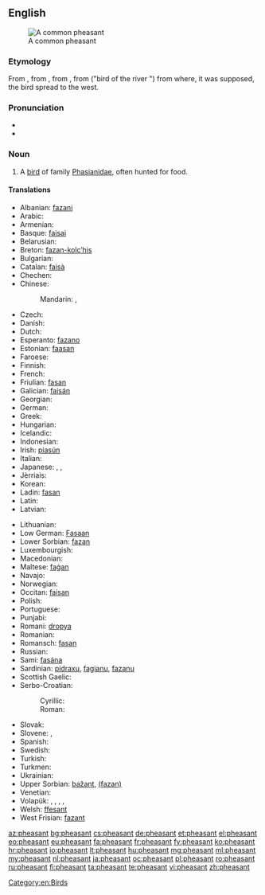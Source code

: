 {{wikipedia}}
==English==
[[Image:Common Pheasant (Hybride).jpg|thumb|A common pheasant]]

===Etymology===
From {{etyl|enm|en}} {{term|fesant|lang=enm}}, from {{etyl|fro|en}} {{term|fesan|lang=fro}}, from {{etyl|la|en}} {{term|phasianus|phāsiānus|lang=la}}, from {{etyl|grc|en}} {{term|φασιανός|lang=grc|sc=Grek|tr=phasianos}} ("bird of the river {{term|Φᾶσις|lang=grc|sc=Grek|tr=Phȃsis}}") from where, it was supposed, the bird spread to the west.

===Pronunciation===
* {{IPA|/ˈfɛzənt/}}
* {{audio|en-us-pheasant.ogg|Audio (US)}}

===Noun===
{{en-noun}}

# A [[bird]] of family [[Phasianidae]], often hunted for food.

====Translations====
{{trans-top|bird of family Phasianidae, often hunted for food}}
* Albanian: [[fazani]]
* Arabic: {{t-|ar|تدرج|m|tr=tadruj|sc=Arab}}
* Armenian: {{t-|hy|փասիան|tr=p'asian}}
* Basque: [[faisai]]
* Belarusian: {{t-|be|фазан|m|tr=fazán}}
* Breton: [[fazan-kolc’his]]
* Bulgarian: {{t+|bg|фазан|m|tr=fazan}}
* Catalan: [[faisà]]
* Chechen: {{tø|ce|аккха нIаьна}}
* Chinese:
*: Mandarin: {{t-|cmn|野雞|sc=Hani}}, {{t-|cmn|野鸡|tr=yějī|sc=Hani}}
* Czech: {{t+|cs|bažant|m}}
* Danish: {{t-|da|fasan}}
* Dutch: {{t+|nl|fazant|m}}
* Esperanto: [[fazano]]
* Estonian: [[faasan]]
* Faroese: {{t-|fo|fasánur}}
* Finnish: {{t+|fi|fasaani}}
* French: {{t+|fr|faisan|m}}
* Friulian: [[fasan]]
* Galician: [[faisán]]
* Georgian: {{t-|ka|ხოხობი|tr=xoxobi|sc=Geor}}
* German: {{t+|de|Fasan|m}}
* Greek: {{t-|el|φασιανόs||tr=phasianós}}
* Hungarian: {{t+|hu|fácán}}
* Icelandic: {{t-|is|fashani}}
* Indonesian: {{t+|id|pegar}}
* Irish: [[piasún]]
* Italian: {{t+|it|fagiano|m}}
* Japanese: {{t-|ja|キジ|tr=kiji|sc=Jpan}}, {{t+|ja|雉|tr=きじ, kiji|sc=Jpan}}, {{t-|ja|雉子|tr=きじ, kiji|sc=Jpan}}
* Jèrriais: {{tø|roa-jer|faîsan|m}}
* Korean: {{t-|ko|꿩|tr=kkwong|sc=Kore}}
* Ladin: [[fasan]]
* Latin: {{t+|la|phasianus|m|alt=phāsiānus}}
* Latvian: {{t-|lv|fazāns|m}}
{{trans-mid}}
* Lithuanian: {{t+|lt|fazanas|m}}
* Low German: [[Fasaan]] {{m}}
* Lower Sorbian: [[fazan]]
* Luxembourgish: {{t-|lb|Fasan|m}}
* Macedonian: {{t-|mk|фазан|m|tr=fázan}}
* Maltese: [[faġan]]
* Navajo: {{tø|nv|zéédzísgaii}}
* Norwegian: {{t-|no|fasan|m}}
* Occitan: [[faisan]]
* Polish: {{t+|pl|bażant}}
* Portuguese: {{t+|pt|faisão|m}}
* Punjabi: {{t-|pa|ਚਕੋਰ|m|tr=cakōr|sc=Guru}}
* Romani: [[dropya]] {{f}}
* Romanian: {{t+|ro|fazan}}
* Romansch: [[fasan]]
* Russian: {{t+|ru|фазан|m|tr=fazán}}
* Sami: [[fasána]]
* Sardinian: [[pidraxu]], [[fagianu]], [[fazanu]]
* Scottish Gaelic: {{t-|gd|easag|f}}
* Serbo-Croatian:
*: Cyrillic: {{t-|sh|фазан|m}}
*: Roman: {{t-|sh|fazan|m}}
* Slovak: {{t-|sk|bažant|m}}
* Slovene: {{t+|sl|fazan|m}}, {{t-|sl|fazanka|f}}
* Spanish: {{t+|es|faisán|m}}
* Swedish: {{t+|sv|fasan}}
* Turkish: {{t+|tr|sülün}}
* Turkmen: {{t-|tk|sülgün}}
* Ukrainian: {{t-|uk|фазан|m|tr=fazán}}
* Upper Sorbian: [[bažant]], [[(fazan)]]
* Venetian: {{tø|vec|fajàn|f}}
* Volapük: {{qualifier|male or female}} {{t+|vo|fasan}}, {{qualifier|male}} {{t+|vo|hifasan}}, {{qualifier|female}} {{t+|vo|jifasan}}, {{qualifier|offspring, young}} {{t-|vo|fasanül}}, {{qualifier|older word, obsolete}} {{t-|vo|fasit}}
* Welsh: [[ffesant]]
* West Frisian: [[fazant]]
{{trans-bottom}}

[[Category:en:Birds]]

[[az:pheasant]]
[[bg:pheasant]]
[[cs:pheasant]]
[[de:pheasant]]
[[et:pheasant]]
[[el:pheasant]]
[[eo:pheasant]]
[[eu:pheasant]]
[[fa:pheasant]]
[[fr:pheasant]]
[[fy:pheasant]]
[[ko:pheasant]]
[[hr:pheasant]]
[[io:pheasant]]
[[lt:pheasant]]
[[hu:pheasant]]
[[mg:pheasant]]
[[ml:pheasant]]
[[my:pheasant]]
[[nl:pheasant]]
[[ja:pheasant]]
[[oc:pheasant]]
[[pl:pheasant]]
[[ro:pheasant]]
[[ru:pheasant]]
[[fi:pheasant]]
[[ta:pheasant]]
[[te:pheasant]]
[[vi:pheasant]]
[[zh:pheasant]]